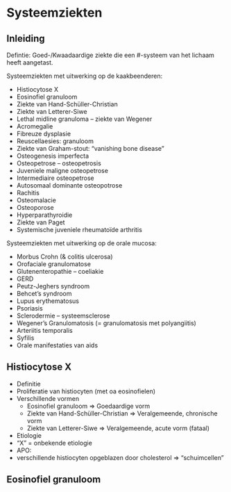 # Systeemziekten
## Inleiding
Defintie: Goed-/Kwaadaardige ziekte die een #-systeem van het lichaam heeft aangetast.

Systeemziekten met uitwerking op de kaakbeenderen: 

-	Histiocytose X
-	Eosinofiel granuloom
-	Ziekte van Hand-Schüller-Christian
-	Ziekte van Letterer-Siwe
-	Lethal midline granuloma – ziekte van Wegener
-	Acromegalie
-	Fibreuze dysplasie
-	Reuscellaesies: granuloom
-	Ziekte van Graham-stout: “vanishing bone disease”
-	Osteogenesis imperfecta
-	Osteopetrose – osteopetrosis
-	Juveniele maligne osteopetrose
  - Intermediaire osteopetrose
  - Autosomaal dominante osteopotrose
-	Rachitis
-	Osteomalacie
-	Osteoporose
-	Hyperparathyroidie
-	Ziekte van Paget
-	Systemische juveniele rheumatoïde arthritis

Systeemziekten met uitwerking op de orale mucosa:

-	Morbus Crohn (& colitis ulcerosa)
-	Orofaciale granulomatose
-	Glutenenteropathie – coeliakie
-	GERD
-	Peutz-Jeghers syndroom
-	Behcet’s syndroom
-	Lupus erythematosus
-	Psoriasis
-	Sclerodermie – systeemsclerose
-	Wegener’s Granulomatosis (= granulomatosis met polyangiitis)
-	Arteriitis temporalis
-	Syfilis
-	Orale manifestaties van aids

## Histiocytose X
-	Definitie
  -	Proliferatie van histiocyten (met oa eosinofielen)
- Verschillende vormen
  - Eosinofiel granuloom	=> Goedaardige vorm
  - Ziekte van Hand-Schüller-Christian => Veralgemeende, chronische vorm
  - Ziekte van Letterer-Siwe => Veralgemeende, acute vorm (fataal)
-	Etiologie
  - “X” = onbekende etiologie
-	APO:
  -	verschillende histiocyten opgeblazen door cholesterol => “schuimcellen”

## Eosinofiel granuloom

